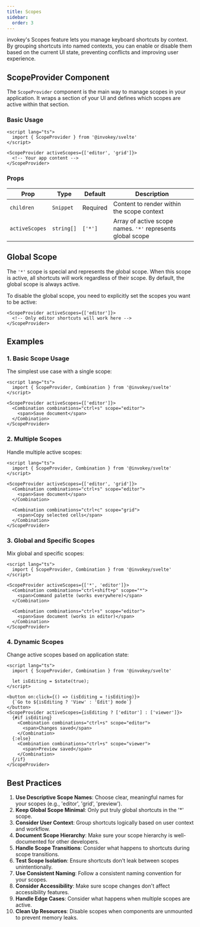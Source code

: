 ```yaml
---
title: Scopes
sidebar:
  order: 3
---
```


invokey's Scopes feature lets you manage keyboard shortcuts by context. By grouping shortcuts into named contexts, you can enable or disable them based on the current UI state, preventing conflicts and improving user experience.

## ScopeProvider Component

The `ScopeProvider` component is the main way to manage scopes in your application. It wraps a section of your UI and defines which scopes are active within that section.

### Basic Usage

```svelte
<script lang="ts">
  import { ScopeProvider } from '@invokey/svelte'
</script>

<ScopeProvider activeScopes={['editor', 'grid']}>
  <!-- Your app content -->
</ScopeProvider>
```

### Props

| Prop           | Type       | Default  | Description                                                |
| -------------- | ---------- | -------- | ---------------------------------------------------------- |
| `children`     | `Snippet`  | Required | Content to render within the scope context                 |
| `activeScopes` | `string[]` | `['*']`  | Array of active scope names. `'*'` represents global scope |

## Global Scope

The `'*'` scope is special and represents the global scope. When this scope is active, all shortcuts will work regardless of their scope. By default, the global scope is always active.

To disable the global scope, you need to explicitly set the scopes you want to be active:

```svelte
<ScopeProvider activeScopes={['editor']}>
  <!-- Only editor shortcuts will work here -->
</ScopeProvider>
```

## Examples

### 1. Basic Scope Usage

The simplest use case with a single scope:

```svelte
<script lang="ts">
  import { ScopeProvider, Combination } from '@invokey/svelte'
</script>

<ScopeProvider activeScopes={['editor']}>
  <Combination combinations="ctrl+s" scope="editor">
    <span>Save document</span>
  </Combination>
</ScopeProvider>
```

### 2. Multiple Scopes

Handle multiple active scopes:

```svelte
<script lang="ts">
  import { ScopeProvider, Combination } from '@invokey/svelte'
</script>

<ScopeProvider activeScopes={['editor', 'grid']}>
  <Combination combinations="ctrl+s" scope="editor">
    <span>Save document</span>
  </Combination>

  <Combination combinations="ctrl+c" scope="grid">
    <span>Copy selected cells</span>
  </Combination>
</ScopeProvider>
```

### 3. Global and Specific Scopes

Mix global and specific scopes:

```svelte
<script lang="ts">
  import { ScopeProvider, Combination } from '@invokey/svelte'
</script>

<ScopeProvider activeScopes={['*', 'editor']}>
  <Combination combinations="ctrl+shift+p" scope="*">
    <span>Command palette (works everywhere)</span>
  </Combination>

  <Combination combinations="ctrl+s" scope="editor">
    <span>Save document (works in editor)</span>
  </Combination>
</ScopeProvider>
```

### 4. Dynamic Scopes

Change active scopes based on application state:

```svelte
<script lang="ts">
  import { ScopeProvider, Combination } from '@invokey/svelte'

  let isEditing = $state(true);
</script>

<button on:click={() => (isEditing = !isEditing)}>
  {`Go to ${isEditing ? 'View' : 'Edit'} mode`}
</button>
<ScopeProvider activeScopes={isEditing ? ['editor'] : ['viewer']}>
  {#if isEditing}
    <Combination combinations="ctrl+s" scope="editor">
      <span>Changes saved</span>
    </Combination>
  {:else}
    <Combination combinations="ctrl+s" scope="viewer">
      <span>Preview saved</span>
    </Combination>
  {/if}
</ScopeProvider>
```

## Best Practices

1. **Use Descriptive Scope Names**: Choose clear, meaningful names for your scopes (e.g., 'editor', 'grid', 'preview').
2. **Keep Global Scope Minimal**: Only put truly global shortcuts in the '\*' scope.
3. **Consider User Context**: Group shortcuts logically based on user context and workflow.
4. **Document Scope Hierarchy**: Make sure your scope hierarchy is well-documented for other developers.
5. **Handle Scope Transitions**: Consider what happens to shortcuts during scope transitions.
6. **Test Scope Isolation**: Ensure shortcuts don't leak between scopes unintentionally.
7. **Use Consistent Naming**: Follow a consistent naming convention for your scopes.
8. **Consider Accessibility**: Make sure scope changes don't affect accessibility features.
9. **Handle Edge Cases**: Consider what happens when multiple scopes are active.
10. **Clean Up Resources**: Disable scopes when components are unmounted to prevent memory leaks.
